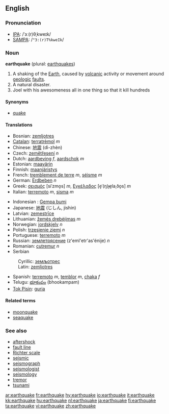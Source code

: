 ==English==
{{wikipedia}}
===Pronunciation===
*[[IPA]]: /ˈɜː(r)θˌkweɪk/
*[[SAMPA]]: /<tt>"3:(r)T%kweIk</tt>/

===Noun===
'''earthquake''' (plural: [[earthquakes]])

# A shaking of the [[Earth]], caused by [[volcanic]] activity or movement around [[geologic]] [[fault]]s.
#A natural disaster.
# Joel with his awesomeness all in one thing so that it kill hundreds

====Synonyms====
*[[quake]]

====Translations====
{{top}}
*Bosnian: [[zemljotres#Bosnian|zemljotres]] {{m}}
*[[Catalan]]: [[terratrèmol]] ''m''
*Chinese: [[地震]] (dì-zhèn)
*Czech: [[zemětřesení]] ''n''
*Dutch: [[aardbeving]] ''f'', [[aardschok]] ''m''
*Estonian: [[maavärin]]
*Finnish: [[maanjäristys]]
*French: [[tremblement de terre]] ''m'', [[séisme]] ''m''
*German: [[Erdbeben]] ''n''
*Greek: [[σεισμός]] [siˈzmo̞s] ''m'', [[Εγκέλαδος]] [e̞ˈ(ŋ)ɟe̞laˌðo̞s] ''m''
*Italian: [[terremoto]] ''m'', [[sisma]] ''m''
{{mid}}
*Indonesian : [[Gempa bumi]]
*Japanese: [[地震]] (じしん, jishin)
*Latvian: [[zemestrīce]] {{f}}
*Lithuanian: [[žemės drebėjimas]] ''m''
*Norwegian: [[jordskjelv]] ''n''
*Polish: [[trzęsienie ziemi]] ''n''
*Portuguese: [[terremoto]] ''m''
*Russian: [[землетрясение]] (z'eml'etr'as'énije) ''n''
*Romanian: [[cutremur]] ''n''
*Serbian
:Cyrillic: [[земљотрес#Serbian|земљотрес]] {{m}}
:Latin: [[zemljotres#Serbian|zemljotres]] {{m}}
*Spanish: [[terremoto]] ''m'', [[temblor]] ''m'', [[chaka]] ''f''
*Telugu: [[భూకంపం]] (bhookampam)
*[[Tok Pisin]]: [[guria]]
{{bottom}}

====Related terms====
*[[moonquake]]
*[[seaquake]]

===See also===
*[[aftershock]]<!-- or is it hyphenated or two words? -->
*[[fault line]]
*[[Richter scale]]
*[[seismic]]
*[[seismograph]]
*[[seismologist]]
*[[seismology]]
*[[tremor]]
*[[tsunami]]

[[ar:earthquake]]
[[fr:earthquake]]
[[hy:earthquake]]
[[io:earthquake]]
[[it:earthquake]]
[[kk:earthquake]]
[[hu:earthquake]]
[[nl:earthquake]]
[[ja:earthquake]]
[[fi:earthquake]]
[[ta:earthquake]]
[[vi:earthquake]]
[[zh:earthquake]]